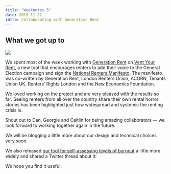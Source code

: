 ```yaml
---
title: "Weeknotes 5"
date: 2019-11-22
intro: Collaborating with Generation Rent
---
```


## What we got up to

![](../../assets/1aDdn6FmKydroYlzhApkkyg.jpeg)

We spent most of the week working with [Generation Rent](https://www.generationrent.org) on [Vent Your Rent](https://ventyour.rent/), a new tool that encourages renters to add their voice to the General Election campaign and sign the [National Renters Manifesto](https://www.rentermanifesto.org/read_the_manifesto_full). The manifesto was co-written by Generation Rent, London Renters Union, ACORN, Tenants Union UK, Renters’ Rights London and the New Economics Foundation.

We loved working on the project and are very pleased with the results so far. Seeing renters from all over the country share their own rental horror stories has been highlighted just how widespread and systemic the renting crisis is.

Shout out to Dan, Georgie and Caitlin for being amazing collaborators — we look forward to working together again in the future.

We will be blogging a little more about our design and technical choices very soon.

We also released [our tool for self-assessing levels of burnout](https://commonknowledge.typeform.com/to/Tch3nW) a little more widely and shared a Twitter thread about it:

We hope you find it useful.
